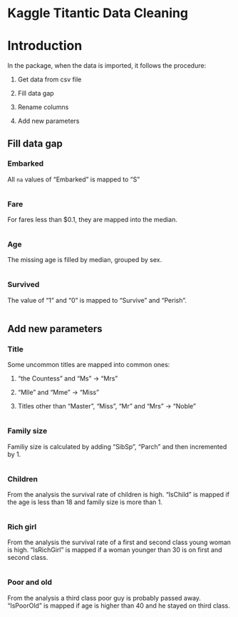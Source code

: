 Kaggle Titantic Data Cleaning
======================================

# Introduction

In the package, when the data is imported, it follows the procedure:

1. Get data from csv file

2. Fill data gap

3. Rename columns

4. Add new parameters


## Fill data gap

### Embarked

All `na` values of "Embarked" is mapped to "S"

```r

```

### Fare

For fares less than $0.1, they are mapped into the median.

```r

```

### Age

The missing age is filled by median, grouped by sex.

```r

```

### Survived

The value of "1" and "0" is mapped to "Survive" and "Perish".


```r

```


## Add new parameters

### Title

Some uncommon titles are mapped into common ones:

1. "the Countess" and "Ms" -> "Mrs"

2. "Mlle" and "Mme" -> "Miss"

3. Titles other than "Master", "Miss", "Mr" and "Mrs" -> "Noble"

```r

```

### Family size

Familiy size is calculated by adding "SibSp", "Parch" and then incremented by 1.

```r

```

### Children

From the analysis the survival rate of children is high. "IsChild" is mapped if the age is less than 18 and family size is more than 1.

```r

```

### Rich girl

From the analysis the survival rate of a first and second class young woman is high. "IsRichGirl" is mapped if a woman younger than 30 is on first and second class.


```r

```

### Poor and old

From the analysis a third class poor guy is probably passed away. "IsPoorOld" is mapped if age is higher than 40 and he stayed on third class.

```r

```
